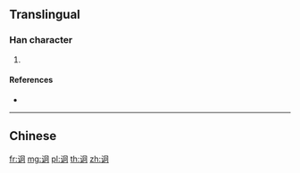 {{character info/new}}
{{also|詗}}
==Translingual==

===Han character===
{{Han char|rn=149|rad=讠|as=05|sn=7|four=|canj=IVBR}}

# {{defn|Han|sort=讠05}}

====References====
* {{Han ref|kx=1188.181|hdz=63954.070|uh=8BC7|ud=35783}}

----

==Chinese==
{{zh-see|詗}}

[[fr:诇]]
[[mg:诇]]
[[pl:诇]]
[[th:诇]]
[[zh:诇]]